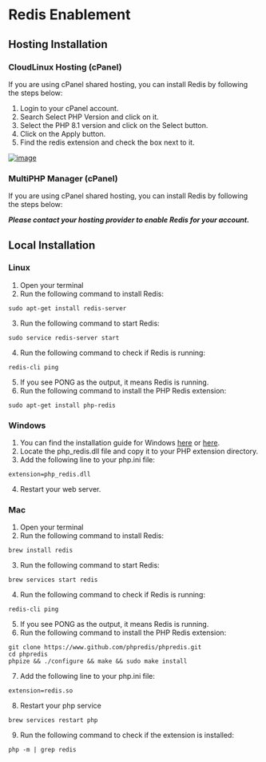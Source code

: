# Redis Enablement

## Hosting Installation

### CloudLinux Hosting (cPanel)

If you are using cPanel shared hosting, you can install Redis by following the steps below:

1. Login to your cPanel account.
2. Search Select PHP Version and click on it.
3. Select the PHP 8.1 version and click on the Select button.
4. Click on the Apply button.
5. Find the redis extension and check the box next to it.

[![image](https://www.linkpicture.com/q/2023-04-02_17-10.png)](https://www.linkpicture.com/view.php?img=LPic64296297c89f81963741494)


### MultiPHP Manager (cPanel)

If you are using cPanel shared hosting, you can install Redis by following the steps below:

***Please contact your hosting provider to enable Redis for your account.***


## Local Installation

### Linux

1. Open your terminal
2. Run the following command to install Redis:
```
sudo apt-get install redis-server
```
3. Run the following command to start Redis:
```
sudo service redis-server start
```
4. Run the following command to check if Redis is running:
```
redis-cli ping
```
5. If you see PONG as the output, it means Redis is running.
6. Run the following command to install the PHP Redis extension:
```
sudo apt-get install php-redis
```

### Windows

1. You can find the installation guide for Windows [here](https://redis.io/docs/getting-started/installation/install-redis-on-windows/) or [here](https://www.geeksforgeeks.org/how-to-install-redis-for-php-in-windows/).
2. Locate the php_redis.dll file and copy it to your PHP extension directory.
3. Add the following line to your php.ini file:
```
extension=php_redis.dll
```
4. Restart your web server.

### Mac

1. Open your terminal
2. Run the following command to install Redis:
```
brew install redis
```
3. Run the following command to start Redis:
```
brew services start redis
```
4. Run the following command to check if Redis is running:
```
redis-cli ping
```
5. If you see PONG as the output, it means Redis is running.
6. Run the following command to install the PHP Redis extension:
```
git clone https://www.github.com/phpredis/phpredis.git
cd phpredis
phpize && ./configure && make && sudo make install
```
7. Add the following line to your php.ini file:
```
extension=redis.so
```
8. Restart your php service
```
brew services restart php
```
9. Run the following command to check if the extension is installed:
```
php -m | grep redis
```